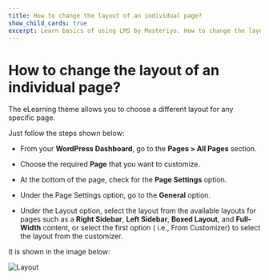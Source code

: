 ---
title: How to change the layout of an individual page?
show_child_cards: true
excerpt: Learn basics of using LMS by Masteriyo. How to change the layout of an individual page.
---

# How to change the layout of an individual page?

The eLearning theme allows you to choose a different layout for any specific page.

Just follow the steps shown below:

- From your **WordPress Dashboard**, go to the **Pages > All Pages** section.

- Choose the required **Page** that you want to customize.

- At the bottom of the page, check for the **Page Settings** option.

- Under the Page Settings option, go to the **General** option.

- Under the Layout option, select the layout from the available layouts for pages such as a **Right Sidebar**, **Left Sidebar**, **Boxed Layout**, and **Full-Width** content, or select the first option ( i.e., From Customizer) to select the layout from the customizer.

It is shown in the image below:

![Layout](https://user-images.githubusercontent.com/109593521/183596719-9e52ccd6-2257-496d-a10e-1d5855eac916.png)
